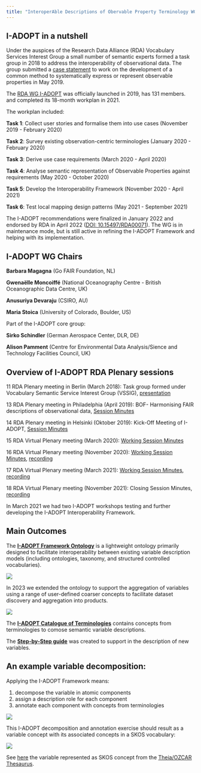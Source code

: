 ```yaml
---
title: "InteroperAble Descriptions of Obervable Property Terminology WG (I-ADOPT WG)"
---
```


## I-ADOPT in a nutshell

Under the auspices of the Research Data Alliance (RDA) Vocabulary Services Interest Group a small number of semantic experts formed a task group in 2018 to address the interoperability of observational data. The group submitted a [case statement](https://www.rd-alliance.org/app/uploads/2024/05/I-ADOPT20WG20case20statement.pdf) to work on the development of a common method to systematically express or represent observable properties in May 2019.

The [RDA WG I-ADOPT](https://www.rd-alliance.org/groups/interoperable-descriptions-observable-property-terminology-wg-i-adopt-wg/) was officially launched in 2019, has 131 members. and completed its 18-month workplan in 2021.

The workplan included:

**Task 1**: Collect user stories and formalise them into use cases (November 2019 - February 2020)

**Task 2**: Survey existing observation-centric terminologies (January 2020 - February 2020)

**Task 3**: Derive use case requirements (March 2020 - April 2020)

**Task 4**: Analyse semantic representation of Observable Properties against requirements (May 2020 - October 2020)

**Task 5**: Develop the Interoperability Framework (November 2020 - April 2021)

**Task 6**: Test local mapping design patterns (May 2021 - September 2021)

The I-ADOPT recommendations were finalized in January 2022 and endorsed by RDA in April 2022 ([DOI: 10.15497/RDA00071](https://zenodo.org/records/6520132#.YnOhMJNBybQ)). The WG is in maintenance mode, but is still active in refining the I-ADOPT Framework and helping with its implementation.

## I-ADOPT WG Chairs

**Barbara Magagna** (Go FAIR Foundation, NL)

**Gwenaëlle Moncoiffé** (National Oceanography Centre - British Oceanographic Data Centre, UK)

**Anusuriya Devaraju** (CSIRO, AU)

**Maria Stoica** (University of Colorado, Boulder, US)

Part of the I-ADOPT core group:

**Sirko Schindler** (German Aerospace Center, DLR, DE)

**Alison Pamment** (Centre for Environmental Data Analysis/Sience and Technology Facilities Council, UK)

## Overview of I-ADOPT RDA Plenary sessions

11 RDA Plenary meeting in Berlin (March 2018): Task group formed under Vocabulary Semantic Service Interest Group (VSSIG), [presentation](https://drive.google.com/file/d/1fAmy6Wr4eYDmRPR-KHQZWqDpvRyFJtn5/view)

13 RDA Plenary meeting in Philadelphia (April 2019): BOF- Harmonising FAIR descriptions of observational data, [Session Minutes](https://docs.google.com/document/d/1biV_1HT9HcDX1sqZW10JFmpPjmThy6DwQHDT6aBRynU/edit)

14 RDA Plenary meeting in Helsinki (Oktober 2019): Kick-Off Meeting of I-ADOPT, [Session Minutes](https://docs.google.com/document/d/1biV_1HT9HcDX1sqZW10JFmpPjmThy6DwQHDT6aBRynU/edit)

15 RDA Virtual Plenary meeting (March 2020): [Working Session Minutes](https://docs.google.com/document/d/1ATfuXGpLpO97sRECRLpN2lgl7C-pk4lFUN3tnUfqeB0/edit#heading=h.uu9bmriu57c)

16 RDA Virtual Plenary meeting (November 2020): [Working Session Minutes](https://docs.google.com/document/d/1yW5XsACm7TWCyXrQ83-MeavmqDs3Pi-NXxK9wopSWrs/edit), [recording](https://www.youtube.com/watch?v=zIYyvHKw_nY)

17 RDA Virtual Plenary meeting (March 2021): [Working Session Minutes](https://docs.google.com/document/d/1ce6tnY5jx7DNYwONzXcAhblmLSLjF5Q3-QZ6u2wHFxI/edit), [recording](https://www.youtube.com/watch?v=Sa1jUW2sbm0)

18 RDA Virtual Plenary meeting (November 2021): Closing Session Minutes, [recording](https://www.youtube.com/watch?v=dypgNO5z7KM&list=PL77Dq-HHs58ZC_0rzk7hZWGR8CMyKvi9c&index=58)

In March 2021 we had two I-ADOPT workshops testing and further developing the I-ADOPT Interoperability Framework.

## Main Outcomes

The [**I-ADOPT Framework Ontology**](https://w3id.org/iadopt/ont/) is a lightweight ontology primarily designed to facilitate interoperability between existing variable description models (including ontologies, taxonomy, and structured controlled vocabularies).

![](img/ontology.jpg)

In 2023 we extended the ontology to support the aggregation of variables using a range of user-defined coarser concepts to facilitate dataset discovery and aggregation into products.

![](img/extension.jpg)

The [**I-ADOPT Catalogue of Terminologies**](https://i-adopt.github.io/terminologies/) contains concepts from terminologies to comose semantic variable descriptions.

The [**Step-by-Step guide**](https://github.com/i-adopt/supplementary/tree/master/step-by-step) was created to support in the description of new variables.

## An example variable decomposition:

Applying the I-ADOPT Framework means:

1.  decompose the variable in atomic components
2.  assign a description role for each component
3.  annotate each component with concepts from terminologies

![](img/example.jpg)

This I-ADOPT decomposition and annotation exercise should result as a variable concept with its associated concepts in a SKOS vocabulary:

![](img/representation.jpg)

See [here](https://w3id.org/ozcar-theia/c_f120f651) the variable represented as SKOS concept from the [Theia/OZCAR Thesaurus](https://in-situ.theia-land.fr/skosmos/en/).
